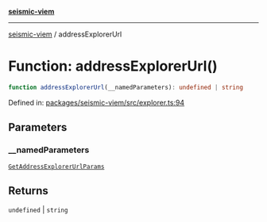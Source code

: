 [**seismic-viem**](/seismic-viem/README.mdx)

---

[seismic-viem](/seismic-viem/globals.mdx) / addressExplorerUrl

# Function: addressExplorerUrl()

```ts
function addressExplorerUrl(__namedParameters): undefined | string
```

Defined in: [packages/seismic-viem/src/explorer.ts:94](https://github.com/SeismicSystems/seismic-client/blob/658575a2378fa3042cad6a13bb56490931591f61/packages/seismic-viem/src/explorer.ts#L94)

## Parameters

### \_\_namedParameters

[`GetAddressExplorerUrlParams`](/seismic-viem/type-aliases/GetAddressExplorerUrlParams.mdx)

## Returns

`undefined` \| `string`
